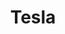 ---
  title: Tesla
  slug: tesla
  startingDate: 2021-04-05T03:23:16.738Z
  endingDate: 2024-05-05T03:23:16.738Z
  roles: [{title: 'Senior UX Designer, Design Systems', startingDate: '2021-04-05T03:23:16.738Z', endingDate: '2023-08-05T03:23:16.738Z'},{title: 'Staff UX Designer, Design Systems', startingDate: '2021-04-05T03:23:16.738Z', endingDate: '2023-08-05T03:23:16.738Z'}]
---